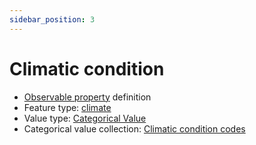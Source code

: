```yaml
---
sidebar_position: 3
---
```



# Climatic condition

- [Observable property](/viewers/dawe-vocabs?uri=https://linked.data.gov.au/def/nrm/dee23df7-4445-424f-b361-b2e0182be950) definition
- Feature type: [climate](http://linked.data.gov.au/def/tern-cv/6d40d71e-58cd-4f75-8304-40c01fe5f74c)
- Value type: [Categorical Value](https://w3id.org/tern/ontologies/tern/CategoricalValue)
- Categorical value collection: [Climatic condition codes](/viewers/dawe-vocabs?uri=https://linked.data.gov.au/def/nrm/2ebfee89-92db-44b3-bb89-06dd92798ae6)

<Example
  protocolModule="plot-description"
  observableProperty="https://linked.data.gov.au/def/nrm/dee23df7-4445-424f-b361-b2e0182be950"
/>
